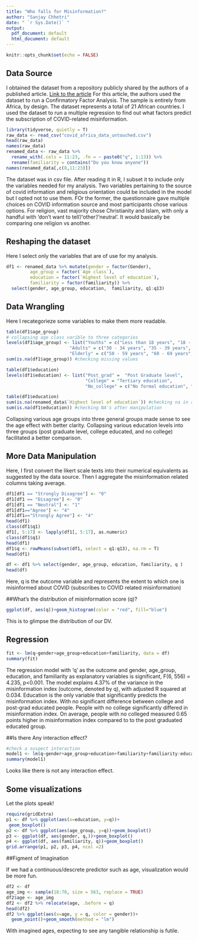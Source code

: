 ```yaml
---
title: "Who falls for Misinformation?"
author: "Sanjay Chhetri"
date: " `r Sys.Date()` "
output:
  pdf_document: default
  html_document: default
---
```


```r
knitr::opts_chunk$set(echo = FALSE)
```

## Data Source
I obtained the dataset from a repository publicly shared by the authors of a published article. [Link to the article](https://doi.org/10.1016/j.dib.2020.106031)
For this article, the authors used the dataset to run a Confirmatory Factor Analysis. The sample is entirely from Africa, by design. The dataset represents a total of 21 African countries.
I used the dataset to run a multiple regression to find out what factors predict the subscription of COVID-related misinformation.

``` r
library(tidyverse, quietly = T)
raw_data <- read_csv("covid_africa_data_untouched.csv")
head(raw_data)
names(raw_data) 
renamed_data <- raw_data %>% 
  rename_with(.cols = 11:23, .fn = ~ paste0("q", 1:13)) %>%
  rename(familiarity = contains("Do you know anyone"))
names(renamed_data[,c(8,11:23)])
```

The dataset was in csv file. After reading it in R, I subset it to include only the variables needed for my analysis. Two variables pertaining to the source of covid information and religious orientation could be included in the model but I opted not to use them. FOr the former, the questionnaire gave multiple choices on COVID information source and most participants chose various options. For religion,  vast majority chose Christianity and Islam, with only a handful with 'don't want to tell'/'other'/'neutral'. It would basically be comparing one religion vs another. 


## Reshaping the dataset
Here I select only the variables that are of use for my analysis. 
```r
df1 <- renamed_data %>% mutate(gender = factor(Gender), 
         age_group = factor(`Age class`), 
         education = factor(`Highest level of education`), 
         familiarity = factor(familiarity)) %>%
  select(gender, age_group, education,  familiarity, q1:q13)
```


## Data Wrangling
Here I recategorieze some variables to make them more readable. 
```r
table(df1$age_group) 
# collapsing age class varible to three categories
levels(df1$age_group) <- list("Youths" = c("Less than 18 years", "18 - 24 years", "25 - 29 years"), 
                        "Adults" = c("30 - 34 years", "35 - 39 years", "40 - 49 years"), 
                        "Elderly" = c("50 - 59 years", "60 - 69 years", "70 years and above"))
sum(is.na(df1$age_group)) #checking missing values

table(df1$education)
levels(df1$education) <- list("Post_grad" =  "Post Graduate level", 
                              "College" = "Tertiary education",
                              "No_college" = c("No formal education", "Primary/Basic education", "Secondary/high school/form 4/5 education"))

table(df1$education)
sum(is.na(renamed_data$`Highest level of education`)) #checking na in raw data
sum(is.na(df1$education)) #checking NA's after manipulation

```
Collapsing various age groups into three general groups made sense to see the age effect with better clarity. 
Collapsing various education levels into three groups (post graduate level, college educated, and no college) facilitated a better comparison.

## More Data Manipulation
Here, I first convert the likert scale texts into their numerical equivalents as suggested by the data source. 
Then I aggregate the misinformation related columns taking average.

``` r
df1[df1 == "Strongly Disagree"] <- "0"
df1[df1 == "Disagree"] <- "0"
df1[df1 == "Neutral"] <- "1"
df1[df1=="Agree"] <- "4"
df1[df1=="Strongly Agree"] <- "4"
head(df1)
class(df1$q1)
df1[, 5:17] <- lapply(df1[, 5:17], as.numeric)
class(df1$q1)
head(df1)
df1$q <- rowMeans(subset(df1, select = q1:q13), na.rm = T)
head(df1)

df <- df1 %>% select(gender, age_group, education, familiarity, q )
head(df)
```
Here, q is the outcome variable and represents the extent to which one is misinformed about COVID (subscribes to COVID related misinformation)

##What's the distribution of misinformation score (q)?

```r
ggplot(df, aes(q))+geom_histogram(color = "red", fill="blue")
```
This is to glimpse the distribution of our DV. 

## Regression

``` r
fit <- lm(q~gender+age_group+education+familiarity, data = df)
summary(fit)
```
The regression model with 'q' as the outcome and gender, age_group, education, and familiarity as explanatory variables is significant, F(6, 556) = 4.235, p<0.001. The model explains 4.37% of the variance in the misinformation index (outcome, denoted by q), with adjusted R squared at 0.034. 
Education is the only variable that significantly predicts the misinformation index. With no significant difference between college and post-grad educated people. People with no college significantly differed in misinformation index. On average, people with no colleged measured 0.65 points higher in misinformation index compared to to the post graduated educated group. 

##Is there Any interaction effect?

```r
#check a suspect interaction
model1 <- lm(q~gender+age_group+education+familiarity+familiarity:education, data = df)
summary(model1)
```
Looks like there is not any interaction effect. 


## Some visualizations

Let the plots speak!

```r
require(gridExtra)
p1 <- df %>% ggplot(aes(x=education, y=q))+ 
 geom_boxplot()
p2 <- df %>% ggplot(aes(age_group, y=q))+geom_boxplot()
p3 <- ggplot(df, aes(gender, q,))+geom_boxplot()
p4 <- ggplot(df, aes(familiarity, q))+geom_boxplot()
grid.arrange(p1, p2, p3, p4, ncol =2)

```

##Figment of Imagination

If we had a continuous/descrete predictor such as age, visualization would be more fun.

```r
df2 <- df
age_img <- sample(18:70, size = 563, replace = TRUE)
df2$age <- age_img
df2 <- df2 %>% relocate(age, .before = q)
head(df2)
df2 %>% ggplot(aes(x=age, y = q, color = gender))+
  geom_point()+geom_smooth(method = "lm")

```

With imagined ages, expecting to see any tangible relationship is futile. 

